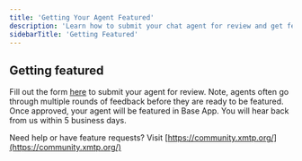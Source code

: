 ```yaml
---
title: 'Getting Your Agent Featured'
description: 'Learn how to submit your chat agent for review and get featured in Base App'
sidebarTitle: 'Getting Featured'
---
```


## Getting featured

Fill out the form [here](https://app.deform.cc/form/52b71db4-bfa2-4ef5-a954-76c66250bdd2/?page_number=0) to submit your agent for review. Note, agents often go through multiple rounds of feedback before they are ready to be featured. Once approved, your agent will be featured in Base App. You will hear back from us within 5 business days.

Need help or have feature requests? Visit [https://community.xmtp.org/](https://community.xmtp.org/)
